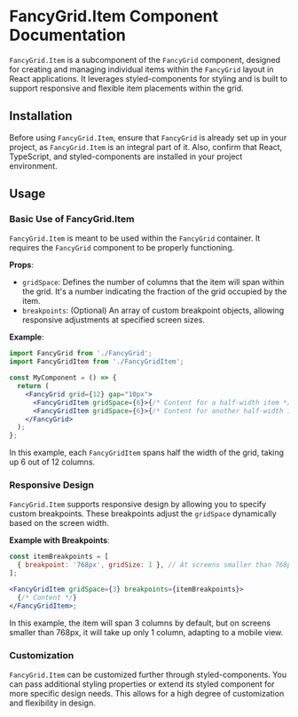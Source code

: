# FancyGrid.Item Component Documentation

`FancyGrid.Item` is a subcomponent of the `FancyGrid` component, designed for creating and managing individual items within the `FancyGrid` layout in React applications. It leverages styled-components for styling and is built to support responsive and flexible item placements within the grid.

## Installation

Before using `FancyGrid.Item`, ensure that `FancyGrid` is already set up in your project, as `FancyGrid.Item` is an integral part of it. Also, confirm that React, TypeScript, and styled-components are installed in your project environment.

## Usage

### Basic Use of FancyGrid.Item

`FancyGrid.Item` is meant to be used within the `FancyGrid` container. It requires the `FancyGrid` component to be properly functioning.

**Props**:

- `gridSpace`: Defines the number of columns that the item will span within the grid. It's a number indicating the fraction of the grid occupied by the item.
- `breakpoints`: (Optional) An array of custom breakpoint objects, allowing responsive adjustments at specified screen sizes.

**Example**:

```jsx
import FancyGrid from './FancyGrid';
import FancyGridItem from './FancyGridItem';

const MyComponent = () => {
  return (
    <FancyGrid grid={12} gap="10px">
      <FancyGridItem gridSpace={6}>{/* Content for a half-width item */}</FancyGridItem>
      <FancyGridItem gridSpace={6}>{/* Content for another half-width item */}</FancyGridItem>
    </FancyGrid>
  );
};
```

In this example, each `FancyGridItem` spans half the width of the grid, taking up 6 out of 12 columns.

### Responsive Design

`FancyGrid.Item` supports responsive design by allowing you to specify custom breakpoints. These breakpoints adjust the `gridSpace` dynamically based on the screen width.

**Example with Breakpoints**:

```jsx
const itemBreakpoints = [
  { breakpoint: '768px', gridSize: 1 }, // At screens smaller than 768px, the item takes one column.
];

<FancyGridItem gridSpace={3} breakpoints={itemBreakpoints}>
  {/* Content */}
</FancyGridItem>;
```

In this example, the item will span 3 columns by default, but on screens smaller than 768px, it will take up only 1 column, adapting to a mobile view.

### Customization

`FancyGrid.Item` can be customized further through styled-components. You can pass additional styling properties or extend its styled component for more specific design needs. This allows for a high degree of customization and flexibility in design.
